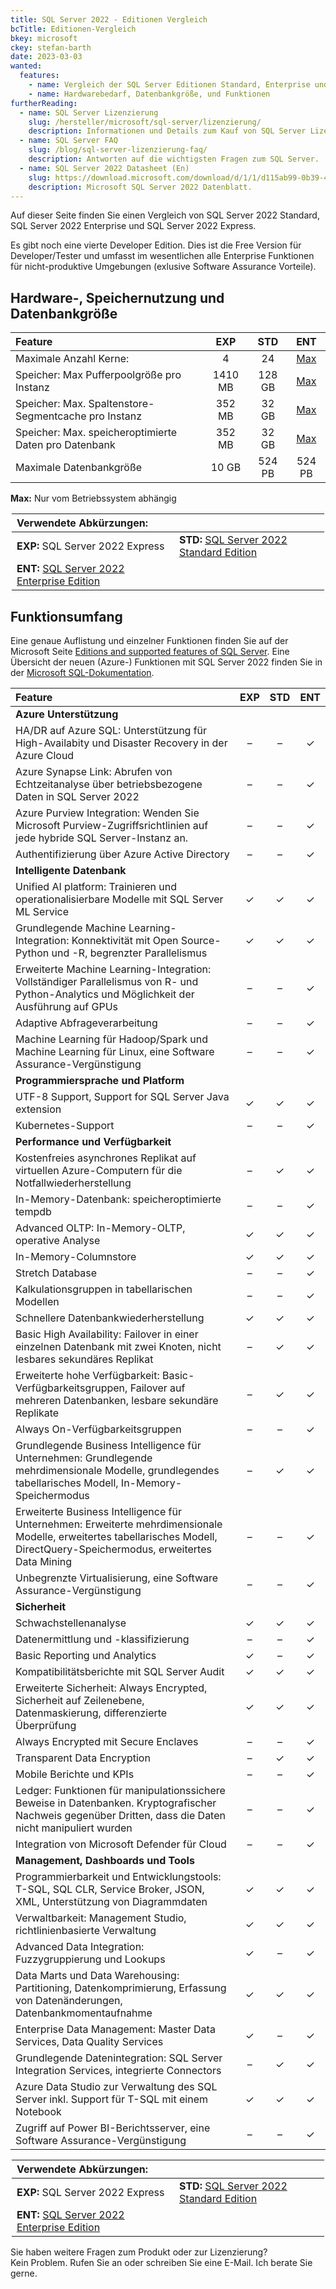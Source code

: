 ```yaml
---
title: SQL Server 2022 - Editionen Vergleich
bcTitle: Editionen-Vergleich
bkey: microsoft
ckey: stefan-barth
date: 2023-03-03
wanted:
  features:
    - name: Vergleich der SQL Server Editionen Standard, Enterprise und Express
    - name: Hardwarebedarf, Datenbankgröße, und Funktionen
furtherReading:
  - name: SQL Server Lizenzierung
    slug: /hersteller/microsoft/sql-server/lizenzierung/
    description: Informationen und Details zum Kauf von SQL Server Lizenzen.
  - name: SQL Server FAQ
    slug: /blog/sql-server-lizenzierung-faq/
    description: Antworten auf die wichtigsten Fragen zum SQL Server.
  - name: SQL Server 2022 Datasheet (En)
    slug: https://download.microsoft.com/download/d/1/1/d115ab99-0b39-48e2-987f-dfee5731437c/SQL_Server_2022_datasheet.pdf
    description: Microsoft SQL Server 2022 Datenblatt.
---
```




<Intro>

Auf dieser Seite finden Sie einen Vergleich von SQL Server 2022 Standard, SQL Server 2022 Enterprise und SQL Server 2022 Express.

Es gibt noch eine vierte Developer Edition. Dies ist die Free Version für Developer/Tester und umfasst im wesentlichen alle Enterprise Funktionen für nicht-produktive Umgebungen (exlusive Software Assurance Vorteile).


</Intro>

<TOC />


## Hardware-, Speichernutzung und Datenbankgröße

|Feature|EXP|STD|ENT|
|:---|:---:|:---:|:---:|
|Maximale Anzahl Kerne:|4 |24 |[Max](#max)|
|Speicher: Max Pufferpoolgröße pro Instanz |1410 MB|128 GB|[Max](#max)|
|Speicher: Max. Spaltenstore-Segmentcache pro Instanz|352 MB|32 GB|[Max](#max)|
|Speicher: Max. speicheroptimierte Daten pro Datenbank|352 MB|32 GB|[Max](#max)|
|Maximale Datenbankgröße|10 GB|524 PB|524 PB|

**<span id="max">Max</span>:** Nur vom Betriebssystem abhängig <br />

<Legend>

|Verwendete Abkürzungen:||
|:---|:---|
|**EXP:** SQL Server 2022 Express|**STD:** [SQL Server 2022 Standard Edition](/hersteller/microsoft/sql-server/standard-2022/)|
|**ENT:** [SQL Server 2022 Enterprise Edition](/hersteller/microsoft/sql-server/enterprise-2022/)||

</Legend>


## Funktionsumfang

 Eine genaue Auflistung und einzelner Funktionen finden Sie auf der Microsoft Seite [Editions and supported features of SQL Server](https://learn.microsoft.com/de-de/sql/sql-server/editions-and-components-of-sql-server-2019?view=sql-server-ver15).
 Eine Übersicht der neuen (Azure-) Funktionen mit SQL Server 2022 finden Sie in der [Microsoft SQL-Dokumentation](https://learn.microsoft.com/de-de/sql/sql-server/what-s-new-in-sql-server-2022?view=sql-server-ver16).


|Feature|EXP|STD|ENT|
|:---|:---:|:---:|:---:|
|**Azure Unterstützung**||||
|HA/DR auf Azure SQL: Unterstützung für High-Availabity und Disaster Recovery in der Azure Cloud|–|–|✓|
|Azure Synapse Link: Abrufen von Echtzeitanalyse über betriebsbezogene Daten in SQL Server 2022|–|–|✓|
|Azure Purview Integration: Wenden Sie Microsoft Purview-Zugriffsrichtlinien auf jede hybride SQL Server-Instanz an.|–|–|✓|
|Authentifizierung über Azure Active Directory|–|–|✓|
|**Intelligente Datenbank**||||
|Unified AI platform: Trainieren und operationalisierbare Modelle mit SQL Server ML Service|✓|✓|✓|
|Grundlegende Machine Learning-Integration: Konnektivität mit Open Source-Python und -R, begrenzter Parallelismus|✓|✓|✓|
|Erweiterte Machine Learning-Integration: Vollständiger Parallelismus von R- und Python-Analytics und Möglichkeit der Ausführung auf GPUs|–|–|✓|
|Adaptive Abfrageverarbeitung|–|–|✓|
|Machine Learning für Hadoop/Spark und Machine Learning für Linux, eine Software Assurance-Vergünstigung|–|–|✓|
|**Programmiersprache und Platform**|
|UTF-8 Support, Support for SQL Server Java extension|✓|✓|✓|
Kubernetes-Support|–|–|✓|
|**Performance und Verfügbarkeit**|
|Kostenfreies asynchrones Replikat auf virtuellen Azure-Computern für die Notfallwiederherstellung|–|✓|✓|
|In-Memory-Datenbank: speicheroptimierte tempdb|–|–|✓|
|Advanced OLTP: In-Memory-OLTP, operative Analyse|✓|✓|✓|
|In-Memory-Columnstore|✓|✓|✓|
|Stretch Database|–|–|✓|
|Kalkulationsgruppen in tabellarischen Modellen|–|–|✓|
|Schnellere Datenbankwiederherstellung|✓|✓|✓|
|Basic High Availability: Failover in einer einzelnen Datenbank mit zwei Knoten, nicht lesbares sekundäres Replikat|–|✓|✓|
|Erweiterte hohe Verfügbarkeit: Basic-Verfügbarkeitsgruppen, Failover auf mehreren Datenbanken, lesbare sekundäre Replikate|–|✓|✓|
|Always On-Verfügbarkeitsgruppen|–|–|✓|
|Grundlegende Business Intelligence für Unternehmen: Grundlegende mehrdimensionale Modelle, grundlegendes tabellarisches Modell, In-Memory-Speichermodus|–|✓|✓|
|Erweiterte Business Intelligence für Unternehmen: Erweiterte mehrdimensionale Modelle, erweitertes tabellarisches Modell, DirectQuery-Speichermodus, erweitertes Data Mining|–|–|✓|
|Unbegrenzte Virtualisierung, eine Software Assurance-Vergünstigung|–|–|✓|
|**Sicherheit**|
|Schwachstellenanalyse|✓|✓|✓|
|Datenermittlung und -klassifizierung|–|–|✓|
|Basic Reporting und Analytics|✓|–|✓|
|Kompatibilitätsberichte mit SQL Server Audit|✓|✓|✓|
|Erweiterte Sicherheit: Always Encrypted, Sicherheit auf Zeilenebene, Datenmaskierung, differenzierte Überprüfung|✓|✓|✓|
|Always Encrypted mit Secure Enclaves|–|–|✓|
|Transparent Data Encryption|–|✓|✓|
|Mobile Berichte und KPIs|–|–|✓|
|Ledger: Funktionen für manipulationssichere Beweise in Datenbanken. Kryptografischer Nachweis gegenüber Dritten, dass die Daten nicht manipuliert wurden|–|–|✓|
|Integration von Microsoft Defender für Cloud|–|–|✓|
|**Management, Dashboards und Tools**||||
|Programmierbarkeit und Entwicklungstools: T-SQL, SQL CLR, Service Broker, JSON, XML, Unterstützung von Diagrammdaten|✓|✓|✓|
|Verwaltbarkeit: Management Studio, richtlinienbasierte Verwaltung|✓|✓|✓|
|Advanced Data Integration: Fuzzygruppierung und Lookups|✓|–|✓|
|Data Marts und Data Warehousing: Partitioning, Datenkomprimierung, Erfassung von Datenänderungen, Datenbankmomentaufnahme|✓|✓|✓|
|Enterprise Data Management: Master Data Services, Data Quality Services|✓|–|✓|
|Grundlegende Datenintegration: SQL Server Integration Services, integrierte Connectors|–|✓|✓|
|Azure Data Studio zur Verwaltung des SQL Server inkl. Support für T-SQL mit einem Notebook|✓|✓|✓|
|Zugriff auf Power BI-Berichtsserver, eine Software Assurance-Vergünstigung|–|–|✓|

<Legend>

|Verwendete Abkürzungen:||
|:---|:---|
|**EXP:** SQL Server 2022 Express|**STD:** [SQL Server 2022 Standard Edition](/hersteller/microsoft/sql-server/standard-2022/)|
|**ENT:** [SQL Server 2022 Enterprise Edition](/hersteller/microsoft/sql-server/enterprise-2022/)||

</Legend>


<GetInTouch theme="light">

Sie haben weitere Fragen zum Produkt oder zur Lizenzierung?<br />
Kein Problem. Rufen Sie an oder schreiben Sie eine E-Mail. Ich berate Sie gerne.

</GetInTouch>
